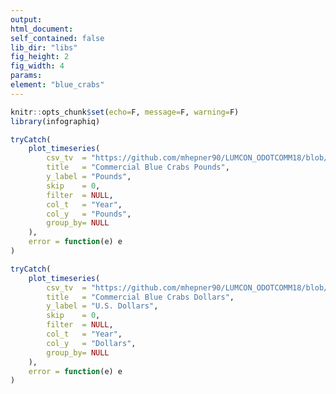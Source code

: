 ```yaml
---
output:
html_document:
self_contained: false
lib_dir: "libs"
fig_height: 2
fig_width: 4
params:
element: "blue_crabs"
---
```


```r
knitr::opts_chunk$set(echo=F, message=F, warning=F)
library(infographiq)
```

<base target="_parent">

```r
tryCatch(
    plot_timeseries(
        csv_tv  = "https://github.com/mhepner90/LUMCON_ODOTCOMM18/blob/master/data/crabs_nmfs.csv",
        title   = "Commercial Blue Crabs Pounds",
        y_label = "Pounds",
        skip    = 0,
        filter  = NULL,
        col_t   = "Year",
        col_y   = "Pounds",
        group_by= NULL
    ),
    error = function(e) e
)
```

```r
tryCatch(
    plot_timeseries(
        csv_tv  = "https://github.com/mhepner90/LUMCON_ODOTCOMM18/blob/master/data/crabs_nmfs.csv",
        title   = "Commercial Blue Crabs Dollars",
        y_label = "U.S. Dollars",
        skip    = 0,
        filter  = NULL,
        col_t   = "Year",
        col_y   = "Dollars",
        group_by= NULL
    ),
    error = function(e) e
)
```
